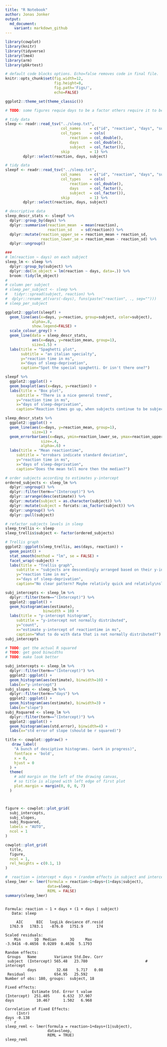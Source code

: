 ```yaml
---
title: "R Notebook"
author: Jonas Jonker
output:
  md_document:
    variant: markdown_github
---
```

```r
library(cowplot)
library(knitr)     
library(tidyverse)
library(lme4)
library(arm)
library(pbkrtest)
```

```r
# default code blocks options. Echo=false removes code in final file.
knitr::opts_chunk$set(fig.width=12,
                      fig.height=8,
                      fig.path='Figs/',
                      echo=FALSE)

ggplot2::theme_set(theme_classic())
```

```r
# TODO: some figures requie days to be a factor others require it to be continous. find elegant solution.

# tidy data
sleep <- readr::read_tsv("../sleep.txt",
                         col_names    = c("id", "reaction", "days", "subject"),
                         col_types    = cols(
                             reaction = col_double(),
                             days     = col_double(),
                             subject  = col_factor()),
                         skip         = 1) %>%
        dplyr::select(reaction, days, subject)

# tidy data
sleepf <- readr::read_tsv("../sleep.txt",
                         col_names    = c("id", "reaction", "days", "subject"),
                         col_types    = cols(
                             reaction = col_double(),
                             days     = col_factor(),
                             subject  = col_factor()),
                         skip         = 1) %>%
        dplyr::select(reaction, days, subject)

# descriptive data
sleep_descr_stats <- sleepf %>%
  dplyr::group_by(days) %>%
  dplyr::summarise(reaction_mean  = mean(reaction),
                   reaction_sd    = sd(reaction)) %>% 
  dplyr::mutate(reaction_upper_se = reaction_mean + reaction_sd,
                reaction_lower_se = reaction_mean - reaction_sd) %>% 
  dplyr::ungroup()

### 
# lm(reaction ~ days) on each subject
sleep_lm <- sleep %>%
  dplyr::group_by(subject) %>%
  dplyr::do(lm_object = lm(reaction ~ days, data=.)) %>%
  broom::tidy(lm_object)
# 
# column per subject
# sleep_per_subject <- sleep %>%
#   tidyr::spread(subject, reaction) %>%
#  dplyr::rename_at(vars(-days), funs(paste("reaction", ., sep="")))
# sleep_per_subject
```

```r
ggplot2::ggplot(sleepf) +
  geom_line(aes(x=days, y=reaction, group=subject, color=subject),
            alpha=.8,
            show.legend=FALSE) +
  scale_colour_grey() +
  geom_line(data = sleep_descr_stats,
            aes(x=days, y=reaction_mean, group=1),
            size=1.5) +
  labs(title = "Spaghetti plot",
       subtitle = "an italian specialty",
       y="reaction time in ms",
       x="days of sleep-deprivation",
       caption="Spot the special spaghetti. Or isn't there one?")
```

```r
sleepf %>% 
  ggplot2::ggplot() +
  geom_boxplot(aes(x=days, y=reaction)) +
  labs(title = "Box plot",
     subtitle = "There is a nice general trend",
     y="reaction time in ms",
     x="days of sleep-deprivation",
     caption="Reaction times go up, when subjects continue to be subjected to sleep deprivation.\n However the bottom quartile seems to be relatively stable. Is there a pattern?")
```


```r
sleep_descr_stats %>% 
  ggplot2::ggplot() +
  geom_line(aes(x=days, y=reaction_mean, group=1),
            size=1) +
  geom_errorbar(aes(x=days, ymin=reaction_lower_se, ymax=reaction_upper_se),
                size=.4,
                alpha=.6) +
  labs(title = "Mean reactiontime",
     subtitle = "errobars indicate standard deviation",
     y="reaction time in ms",
     x="days of sleep-deprivation",
     caption="Does the mean tell more then the median?")
```

```r
# order subjects according to estimates y-intercept
ordered_subjects <- sleep_lm %>%
  dplyr::ungroup() %>% 
  dplyr::filter(term=="(Intercept)") %>%
  dplyr::arrange(desc(estimate)) %>% 
  dplyr::mutate(subject = as.character(subject)) %>% 
  dplyr::mutate(subject = forcats::as_factor(subject)) %>% 
  dplyr::ungroup() %>% 
  dplyr::pull(subject)

# refactor subjects levels in sleep
sleep_trellis <- sleep
sleep_trellis$subject <- factor(ordered_subjects)

# Trellis graph
ggplot2::ggplot(sleep_trellis, aes(days, reaction)) +
  geom_point() +
  stat_smooth(method = "lm", se = FALSE) +
  facet_wrap(~subject) +
  labs(title = "Trellis graph",
     subtitle = "subjects are descendingly arranged based on their y-intercept",
     y="reaction time in ms",
     x="days of sleep-deprivation",
     caption="No clear pattern? Maybe relativly quick and relativly\nslow subjects are less suceptible to change?")
```

```r
subj_intercepts <- sleep_lm %>% 
  dplyr::filter(term=="(Intercept)") %>% 
  ggplot2::ggplot() +
  geom_histogram(aes(estimate),
                 binwidth = 10) +
  labs(title = "y-intercept histogram",
     subtitle = "y-intercept not normally distributed",
     y="count",
     x="estimate y-intercept of reactiontime in ms",
     caption="What to do with data that is not normally distributed?")
subj_intercepts 
```

```r
# TODO: get the actual R squared
# TODO: get good binwidths
# TODO: make look better

subj_intercepts <- sleep_lm %>% 
  dplyr::filter(term=="(Intercept)") %>% 
  ggplot2::ggplot() +
  geom_histogram(aes(estimate), binwidth=10) +
  labs(x="y-intercept")
subj_slopes <- sleep_lm %>% 
  dplyr::filter(term=="days") %>% 
  ggplot2::ggplot() +
  geom_histogram(aes(estimate), binwidth=3) +
  labs(x="slope")
subj_Rsquared <- sleep_lm %>% 
  dplyr::filter(term=="(Intercept)") %>% 
  ggplot2::ggplot() +
  geom_histogram(aes(std.error), binwidth=4) +
  labs(x="std error of slope (should be r squared)")

title <- cowplot::ggdraw() +
   draw_label(
    "A bunch of desciptive histograms. (work in progress)",
    fontface = 'bold',
    x = 0,
    hjust = 0
  ) +
  theme(
    # add margin on the left of the drawing canvas,
    # so title is aligned with left edge of first plot
    plot.margin = margin(0, 0, 0, 7)
  )



figure <- cowplot::plot_grid(
  subj_intercepts,
  subj_slopes,
  subj_Rsquared,
  labels = "AUTO",
  ncol = 1
)

cowplot::plot_grid(
  title,
  figure,
  ncol = 1,
  rel_heights = c(0.1, 1)
)
```

```r
#  reaction = intercept + days + (random effects in subject and intercept)
sleep_lmer <- lmer(formula = reaction~1+days+(1+days|subject),
                   data=sleep,
                   REML = FALSE)
summary(sleep_lmer)
```
```

Formula: reaction ~ 1 + days + (1 + days | subject)
   Data: sleep

     AIC      BIC   logLik deviance df.resid 
  1763.9   1783.1   -876.0   1751.9      174 

Scaled residuals: 
    Min      1Q  Median      3Q     Max 
-3.9416 -0.4656  0.0289  0.4636  5.1793 

Random effects:
 Groups   Name        Variance Std.Dev. Corr
 subject  (Intercept) 565.48   23.780                          # intercept
          days         32.68    5.717   0.08  
 Residual             654.95   25.592       
Number of obs: 180, groups:  subject, 18

Fixed effects:
            Estimate Std. Error t value
(Intercept)  251.405      6.632  37.907
days          10.467      1.502   6.968

Correlation of Fixed Effects:
     (Intr)
days -0.138
``` r
sleep_reml <- lmer(formula = reaction~1+days+(1|subject),
                   data=sleep,
                   REML = TRUE)
sleep_reml
```